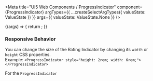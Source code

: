 

<Meta
  title="UI5 Web Components / ProgressIndicator"
  component={ProgressIndicator}
  argTypes={{
    ...createSelectArgTypes({ valueState: ValueState })
  }}
  args={{
    valueState: ValueState.None
  }}
/>

<DocsHeader />

<Canvas>
  <Story name="Default">
    {(args) => {
      return <ProgressIndicator {...args} />;
    }}
  </Story>
</Canvas>

<ArgsTable story="." />
<h3>Responsive Behavior</h3>
You can change the size of the Rating Indicator by changing its <code>width</code> or <code>height</code> CSS
properties. <br />
Example: <code>&lt;ProgressIndicator style="height: 2rem; width: 6rem;">&lt;/ProgressIndicator></code>

For the <code>ProgressIndicator</code>
